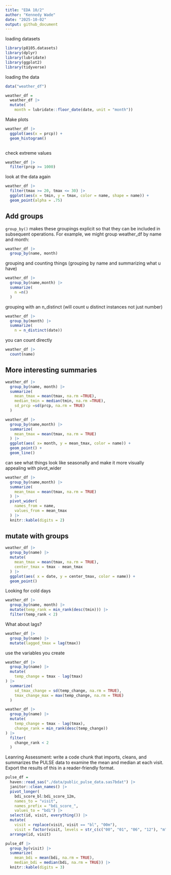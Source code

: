 ```yaml
---
title: "EDA 10/2"
author: "Kennedy Wade"
date: "2025-10-02"
output: github_document
---
```


loading datasets 

```r
library(p8105.datasets)
library(dplyr)
library(lubridate)
library(ggplot2)
library(tidyverse)
```

loading the data 

```r
data("weather_df")

weather_df = 
  weather_df |>
  mutate(
    month = lubridate::floor_date(date, unit = "month"))

```

Make plots

```r
weather_df |> 
  ggplot(aes(x = prcp)) + 
  geom_histogram()
  
```

check extreme values 

```r
weather_df |> 
  filter(prcp >= 1000)
```

look at the data again

```r
weather_df |> 
  filter(tmax >= 20, tmax <= 30) |> 
  ggplot(aes(x = tmin, y = tmax, color = name, shape = name)) + 
  geom_point(alpha = .75)
```

## Add groups 

`group_by()` makes these groupings explicit so that they can be included in subsequent operations. For example, we might group weather_df by name and month:

```r
weather_df |>
  group_by(name, month)
```

grouping and counting things 
(grouping by name and summarizing what u have)
```r
weather_df |>
  group_by(name,month) |>
  summarize(
    n =n()
  )
```

grouping with an n_distinct 
 (will count u distinct instances not just number)
 
```r
weather_df |>
  group_by(month) |>
  summarize(
    n = n_distinct(date))
```
 
you can count directly

```r
weather_df |>
  count(name)
```

## More interesting summaries 

```r
weather_df |>
  group_by(name, month) |>
  summarize(
    mean_tmax = mean(tmax, na.rm =TRUE),
    median_tmin = median(tmin, na.rm =TRUE),
    sd_prcp =sd(prcp, na.rm = TRUE)
  )
```



```r
weather_df |>
  group_by(name,month) |>
  summarize(
    mean_tmax = mean(tmax, na.rm = TRUE)
  ) |>
  ggplot(aes( x= month, y = mean_tmax, color = name)) +
  geom_point() +
  geom_line()
```


can see what things look like seasonally and make it more visually appealing with pivot_wider

```r
weather_df |>
  group_by(name,month) |>
  summarize(
    mean_tmax = mean(tmax, na.rm = TRUE)
  ) |>
  pivot_wider(
    names_from = name,
    values_from = mean_tmax
  ) |>
  knitr::kable(digits = 2)
```


## mutate with groups 

```r
weather_df |>
  group_by(name) |>
  mutate(
    mean_tmax = mean(tmax, na.rm = TRUE),
    center_tmax = tmax - mean_tmax
  ) |> 
  ggplot(aes( x = date, y = center_tmax, color = name)) +
  geom_point()
```


Looking for cold days 

```r
weather_df |>
  group_by(name, month) |>
  mutate(temp_rank = min_rank(desc(tmin))) |>
  filter(temp_rank < 2)
```

What about lags?


```r
weather_df |>
  group_by(name) |>
  mutate(lagged_tmax = lag(tmax))
```

use the variables you create

```r
weather_df |>
  group_by(name) |>
  mutate(
    temp_change = tmax - lag(tmax)
) |> 
  summarize(
    sd_tmax_change = sd(temp_change, na.rm = TRUE),
    tmax_change_max = max(temp_change, na.rm = TRUE)
  )
```


```r
weather_df |>
  group_by(name) |>
  mutate(
    temp_change = tmax - lag(tmax),
    change_rank = min_rank(desc(temp_change))
) |> 
  filter(
    change_rank < 2
  )
```

Leanring Assessment: write a code chunk that imports, cleans, and summarizes the PULSE data to examine the mean and median at each visit. Export the results of this in a reader-friendly format.

```r
pulse_df = 
  haven::read_sas("./data/public_pulse_data.sas7bdat") |>
  janitor::clean_names() |>
  pivot_longer(
    bdi_score_bl:bdi_score_12m,
    names_to = "visit", 
    names_prefix = "bdi_score_",
    values_to = "bdi") |>
  select(id, visit, everything()) |>
  mutate(
    visit = replace(visit, visit == "bl", "00m"),
    visit = factor(visit, levels = str_c(c("00", "01", "06", "12"), "m"))) |>
  arrange(id, visit)

pulse_df |> 
  group_by(visit) |> 
  summarize(
    mean_bdi = mean(bdi, na.rm = TRUE),
    median_bdi = median(bdi, na.rm = TRUE)) |> 
  knitr::kable(digits = 3)
```









